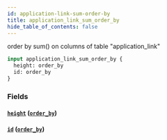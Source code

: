 ```yaml
---
id: application-link-sum-order-by
title: application_link_sum_order_by
hide_table_of_contents: false
---
```


order by sum() on columns of table "application_link"

```graphql
input application_link_sum_order_by {
  height: order_by
  id: order_by
}
```

### Fields

#### [`height`](#) ([`order_by`](../enums/order-by))

#### [`id`](#) ([`order_by`](../enums/order-by))
